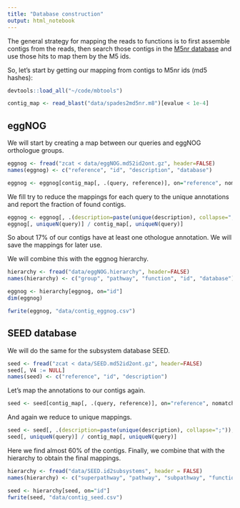 ```yaml
---
title: "Database construction"
output: html_notebook
---
```


The general strategy for mapping the reads to functions is to first assemble contigs from the reads, then search those
contigs in the [M5nr database](https://doi.org/10.1186/1471-2105-13-141) and use those hits to map them by the M5 ids.

So, let's start by getting our mapping from contigs to M5nr ids (md5 hashes):

```r
devtools::load_all("~/code/mbtools")

contig_map <- read_blast("data/spades2md5nr.m8")[evalue < 1e-4]
```

## eggNOG

We will start by creating a map between our queries and eggNOG orthologue groups.

```r
eggnog <- fread("zcat < data/eggNOG.md52id2ont.gz", header=FALSE)
names(eggnog) <- c("reference", "id", "description", "database")

eggnog <- eggnog[contig_map[, .(query, reference)], on="reference", nomatch=0]
```

We fill try to reduce the mappings for each query to the unique annotations and report the fraction of found contigs.

```r
eggnog <- eggnog[, .(description=paste(unique(description), collapse=";")), by=c("query", "id")]
eggnog[, uniqueN(query)] / contig_map[, uniqueN(query)]
```

So about 17% of our contigs have at least one othologue annotation. We will save the mappings for later use.

We will combine this with the eggnog hierarchy.

```r
hierarchy <- fread("data/eggNOG.hierarchy", header=FALSE)
names(hierarchy) <- c("group", "pathway", "function", "id", "database")

eggnog <- hierarchy[eggnog, on="id"]
dim(eggnog)
```

```r
fwrite(eggnog, "data/contig_eggnog.csv")
```

## SEED database

We will do the same for the subsystem database SEED. 

```r
seed <- fread("zcat < data/SEED.md52id2ont.gz", header=FALSE)
seed[, V4 := NULL]
names(seed) <- c("reference", "id", "description")
```

Let's map the annotations to our contigs again.

```r
seed <- seed[contig_map[, .(query, reference)], on="reference", nomatch=0]
```

And again we reduce to unique mappings.

```r
seed <- seed[, .(description=paste(unique(description), collapse=";")), by=c("query", "id")]
seed[, uniqueN(query)] / contig_map[, uniqueN(query)]
```

Here we find almost 60% of the contigs. Finally, we combine that with the hierarchy to obtain the final mappings.

```r
hierarchy <- fread("data/SEED.id2subsystems", header = FALSE)
names(hierarchy) <- c("superpathway", "pathway", "subpathway", "function", "id")

seed <- hierarchy[seed, on="id"]
fwrite(seed, "data/contig_seed.csv")
```
